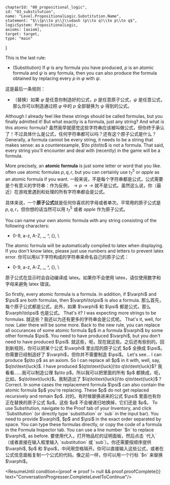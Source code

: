 

	chapterId: "00_propositional_logic",
	id: "03_substitution",
	name: "Level.PropositionalLogic.Substitution.Name",
	statement: "$\\{p\\to p\\}\\vdash (p\\to q)\\to p\\to q$",
	logicSystem: PropositionalLogic,
	axioms: [axiom],
	target: target,
	type: "main"
}


<ConversationProgresser>

<Speak speaker="sapphire">
<LocalizedMarkdown locale="en">
This is the last rule: 

- (Substitution) If $\varphi$ is any formula you have produced, $p$ is an atomic formula and $\psi$ is any formula, then you can also produce the formula obtained by replacing every $p$ in $\varphi$ with $\psi$. 
</LocalizedMarkdown>
<LocalizedMarkdown locale="zh">
这是最后一条规则：

- （替换）如果 $\varphi$ 是任意你制造好的公式，$p$ 是任意原子公式，$\psi$ 是任意公式，那么你可以制造通过把 $\varphi$ 中的 $p$ 全部替换为 $\psi$ 得到的公式。
</LocalizedMarkdown>
</Speak>

<Speak speaker="star">
<LocalizedMarkdown locale="en">
Although I already feel like these strings should be called formulas, but you finally admitted it! But what exactly is a formula, just any string? And what is this atomic formula? 
</LocalizedMarkdown>
<LocalizedMarkdown locale="zh">
虽然我早就感觉这些字符串应该被叫做公式，但你终于承认了！不过具体什么是公式，任何字符串都可以吗？还有这个原子公式是什么？
</LocalizedMarkdown>
</Speak>

<Speak speaker="sapphire">
<LocalizedMarkdown locale="en">
Generally, a formula cannot be every string, it needs to be a string that makes sense: as a counterexample, $\to p\to\to$ is not a formula. That said, every string you'll encounter and deal with (recently) in the game will be a formula. 

More precisely, an **atomic formula** is just some letter or word that you like. <Sapphire /> often use atomic formulas $p,q,r$, but you can certainly use $t^5_7$ or $apple$ as an atomic formula if you want. 
</LocalizedMarkdown>
<LocalizedMarkdown locale="zh">
一般来说，不是每个字符串都是公式，公式需要是个有意义的字符串：作为反例，$\to p\to\to$ 就不是公式。虽然这么说，你（最近）在游戏里遇到和处理的所有字符串都会是公式。

具体来说，一个**原子公式**就是任何你喜欢的字母或者单次。<Sapphire />平常用的原子公式是 $p,q,r$，但你想的话当然可以用 $t^5_7$ 或者 $apple$ 作为原子公式。
</LocalizedMarkdown>
</Speak>

<Speak speaker="author">
<LocalizedMarkdown locale="en">
You can name your own atomic formula with any string consisting of the following characters: 

- 0-9, a-z, A-Z, _, ^, \{\}, \

The atomic formula will be automatically complied to latex when displaying. If you don't know latex, please just use numbers and letters to prevent latex error. 
</LocalizedMarkdown>
<LocalizedMarkdown locale="zh">
你可以用以下字符构成的字符串来命名自己的原子公式：

- 0-9, a-z, A-Z, _, ^, \{\}, \

原子公式在显示时会自动编译成 latex。如果你不会使用 latex，请仅使用数字和字母来避免 latex 错误。
</LocalizedMarkdown>
</Speak>

<Speak speaker="sapphire">
<LocalizedMarkdown locale="en">
So firstly, every atomic formula is a formula. In addition, if $\varphi$ and $\psi$ are both formulas, then $\varphi\to\psi$ is also a formula. 
</LocalizedMarkdown>
<LocalizedMarkdown locale="zh">
那么首先，每个原子公式都是公式。此外，如果 $\varphi$ 和 $\psi$ 都是公式，那么 $\varphi\to\psi$ 也是公式。
</LocalizedMarkdown>
</Speak>

<Speak speaker="star">
<LocalizedMarkdown locale="en">
That's it? I was expecting more strings to be formulas. 
</LocalizedMarkdown>
<LocalizedMarkdown locale="zh">
就这些？我还以为还有更多的字符串会是公式呢。
</LocalizedMarkdown>
</Speak>

<Speak speaker="sapphire">
<LocalizedMarkdown locale="en">
That's it, well, for now. Later there will be some more. Back to the new rule, you can replace all occurances of some atomic formula $p$ in a formula $\varphi$ by some other formula $\psi$. You need to have produced $\varphi$, but you don't need to have produced $\psi$. 
</LocalizedMarkdown>
<LocalizedMarkdown locale="zh">
就这些，呃，现在就这些。之后还有些别的。回到新规则，你可以把某个公式 $\varphi$ 里出现的原子公式 $p$ 全换成 $\psi$。你需要已经制造好了 $\varphi$，但你并不需要制造 $\psi$。
</LocalizedMarkdown>
</Speak>

<Speak speaker="star">
<LocalizedMarkdown locale="en">
Let's see... I can produce $p\to p$ as an axiom. So I can replace all $p$ in it with, well, say, $q\to\text{luck}$. I have produced $(q\to\text{luck})\to q\to\text{luck}$? 
</LocalizedMarkdown>
<LocalizedMarkdown locale="zh">
我看看……我可以制造公理 $p\to p$。所以我可以把里面的所有 $p$ 都换成，呃，比如，$q\to\text{luck}$。我制造出了 $(q\to\text{luck})\to q\to\text{luck}$？
</LocalizedMarkdown>
</Speak>

<Speak speaker="sapphire">
<LocalizedMarkdown locale="en">
Correct. In some cases the replacement formula $\psi$ can also contain the atomic formula $p$ you're replacing. These $p$ do not get replaced recursively and remain $p$. 
</LocalizedMarkdown>
<LocalizedMarkdown locale="zh">
对的。有时候替换进来的公式 $\psi$ 里面也有你正在替换的原子公式 $p$。这些 $p$ 不会被递归地换掉，它们还是 $p$。
</LocalizedMarkdown>
</Speak>

<Speak speaker="author">
<LocalizedMarkdown locale="en">
To use Substitution, navigate to the Proof tab of your Inventory, and click `Substitution` (or directly type `substitution` or `sub` in the input bar). You need to provide $\varphi$, $p$ and $\psi$ in the exact order separated by space. You can type these formulas directly, or copy the code of a formula in the Formula Inspector tab. You can use a line number `$n` to replace $\varphi$, as before. 
</LocalizedMarkdown>
<LocalizedMarkdown locale="zh">
要使用代入，打开物品栏的证明面板，然后点击 `代入`（或者直接在输入框里输入 `substitution` 或 `sub`）。你还需要按顺序提供 $\varphi$, $p$ 和 $\psi$，中间用空格隔开。你可以直接输入这些公式，或者在公式信息面板复制一个公式的代码。像之前一样，你可以用一个行标 `$n` 来替换 $\varphi$。
</LocalizedMarkdown>
</Speak>

<ResumeUntil condition={proof => proof != null && proof.proofComplete()} text="ConversationProgresser.CompleteLevelToContinue"/>

</ConversationProgresser>
